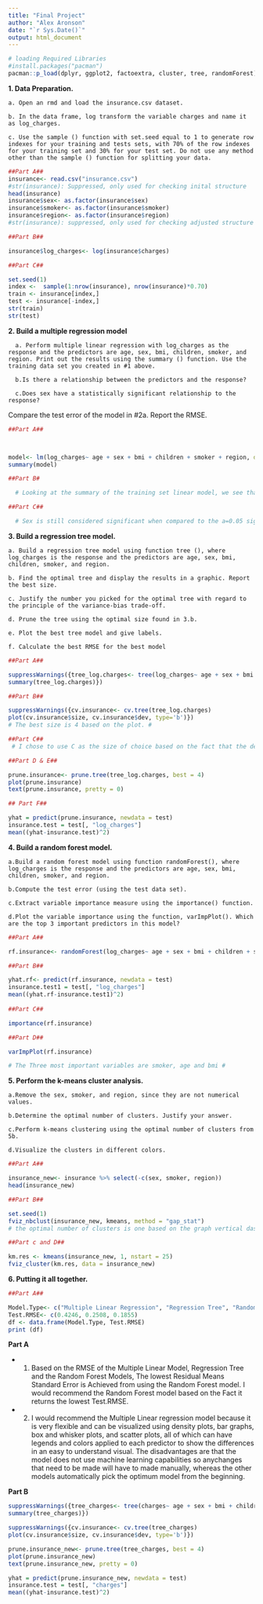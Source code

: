 ---
title: "Final Project"
author: "Alex Aronson"
date: "`r Sys.Date()`"
output: html_document
---
```{R}
# loading Required Libraries
#install.packages("pacman")
pacman::p_load(dplyr, ggplot2, factoextra, cluster, tree, randomForest)
```


**1. Data Preparation.**

    a. Open an rmd and load the insurance.csv dataset.
  
    b. In the data frame, log transform the variable charges and name it as log_charges.
  
    c. Use the sample () function with set.seed equal to 1 to generate row indexes for your training and tests sets, with 70% of the row indexes for your training set and 30% for your test set. Do not use any method other than the sample () function for splitting your data.
  

```{R}
##Part A##
insurance<- read.csv("insurance.csv")
#str(insurance): Suppressed, only used for checking inital structure
head(insurance)
insurance$sex<- as.factor(insurance$sex)
insurance$smoker<- as.factor(insurance$smoker)
insurance$region<- as.factor(insurance$region)
#str(insurance): suppressed, only used for checking adjusted structure

##Part B##

insurance$log_charges<- log(insurance$charges)

##Part C##

set.seed(1) 
index <-  sample(1:nrow(insurance), nrow(insurance)*0.70)
train <- insurance[index,]
test <- insurance[-index,]
str(train)
str(test)

```


**2. Build a multiple regression model**

      a. Perform multiple linear regression with log_charges as the response and the predictors are age, sex, bmi, children, smoker, and region. Print out the results using the summary () function. Use the training data set you created in #1 above.
  
      b.Is there a relationship between the predictors and the response?
  
      c.Does sex have a statistically significant relationship to the response? 
Compare the test error of the model in #2a. Report the RMSE.


```{R}
##Part A##



model<- lm(log_charges~ age + sex + bmi + children + smoker + region, data = train)
summary(model)

##Part B#

  # Looking at the summary of the training set linear model, we see that there is a relationship between the response and all predictors on a significance level of a = 0.05

##Part C##

  # Sex is still considered significant when compared to the a=0.05 significance level, however when compared to other predictors, it has the least significant effect on the decision of the model, so the best thing would be to remove it from the model and consider it insignificant when compared to the other more heavily weighted predictors. 

```

**3. Build a regression tree model.**

    a. Build a regression tree model using function tree (), where log_charges is the response and the predictors are age, sex, bmi, children, smoker, and region. 
  
    b. Find the optimal tree and display the results in a graphic. Report the best size. 
  
    c. Justify the number you picked for the optimal tree with regard to the principle of the variance-bias trade-off. 
  
    d. Prune the tree using the optimal size found in 3.b.
  
    e. Plot the best tree model and give labels. 
  
    f. Calculate the best RMSE for the best model

```{R}

##Part A##

suppressWarnings({tree_log.charges<- tree(log_charges~ age + sex + bmi + children + smoker + region,  data = train)
summary(tree_log.charges)})

##Part B##

suppressWarnings({cv.insurance<- cv.tree(tree_log.charges)
plot(cv.insurance$size, cv.insurance$dev, type='b')})
# The best size is 4 based on the plot. #

##Part C##
 # I chose to use C as the size of choice based on the fact that the deviance doesn't change much between 4 and 5, so choosing the smallest of the two numbers would be the best option. 

##Part D & E##

prune.insurance<- prune.tree(tree_log.charges, best = 4)
plot(prune.insurance)
text(prune.insurance, pretty = 0)

## Part F##

yhat = predict(prune.insurance, newdata = test)
insurance.test = test[, "log_charges"]
mean((yhat-insurance.test)^2)

```


**4. Build a random forest model.**

    a.Build a random forest model using function randomForest(), where log_charges is the response and the predictors are age, sex, bmi, children, smoker, and region.
  
    b.Compute the test error (using the test data set).
  
    c.Extract variable importance measure using the importance() function.
    
    d.Plot the variable importance using the function, varImpPlot(). Which are the top 3 important predictors in this model?
  
```{R}

##Part A##

rf.insurance<- randomForest(log_charges~ age + sex + bmi + children + smoker + region,  data = train)

##Part B##

yhat.rf<- predict(rf.insurance, newdata = test)
insurance.test1 = test[, "log_charges"]
mean((yhat.rf-insurance.test1)^2)
     
##Part C##

importance(rf.insurance)

##Part D##

varImpPlot(rf.insurance)

# The Three most important variables are smoker, age and bmi #

```


**5. Perform the k-means cluster analysis.**

    a.Remove the sex, smoker, and region, since they are not numerical values.
  
    b.Determine the optimal number of clusters. Justify your answer.
  
    c.Perform k-means clustering using the optimal number of clusters from 5b.
  
    d.Visualize the clusters in different colors.
  
```{R}
##Part A##

insurance_new<- insurance %>% select(-c(sex, smoker, region))
head(insurance_new)

##Part B##

set.seed(1)
fviz_nbclust(insurance_new, kmeans, method = "gap_stat")
# the optimal number of clusters is one based on the graph vertical dashed line #

##Part c and D##

km.res <- kmeans(insurance_new, 1, nstart = 25)
fviz_cluster(km.res, data = insurance_new)

```


**6. Putting it all together.**

```{R}

##Part A##

Model.Type<- c("Multiple Linear Regression", "Regression Tree", "Random Forest")
Test.RMSE<- c(0.4246, 0.2508, 0.1855)
df <- data.frame(Model.Type, Test.RMSE)
print (df)

```


**Part A** 
  
  - 1. Based on the RMSE of the Multiple Linear Model, Regression Tree and the Random Forest Models, The lowest Residual Means Standard Error is Achieved from using the Random Forest model. I would recommend the Random Forest model based on the Fact it returns the lowest Test.RMSE. 
  
  - 2. I would recommend the Multiple Linear regression model because it is very flexible and can  be visualized using density plots, bar graphs, box and whisker plots, and scatter plots, all of which can have legends and colors applied to each predictor to show the differences in an easy to understand visual. The disadvantages are that the model does not use machine learning capabilities so anychanges that need to be made will have to made manually, whereas the other models automatically pick the optimum model from the beginning. 
  
  
  
**Part B**

```{R}

suppressWarnings({tree_charges<- tree(charges~ age + sex + bmi + children + smoker + region,  data = train)
summary(tree_charges)})

suppressWarnings({cv.insurance<- cv.tree(tree_charges)
plot(cv.insurance$size, cv.insurance$dev, type='b')})

prune.insurance_new<- prune.tree(tree_charges, best = 4)
plot(prune.insurance_new)
text(prune.insurance_new, pretty = 0)

yhat = predict(prune.insurance_new, newdata = test)
insurance.test = test[, "charges"]
mean((yhat-insurance.test)^2)

```




























































































